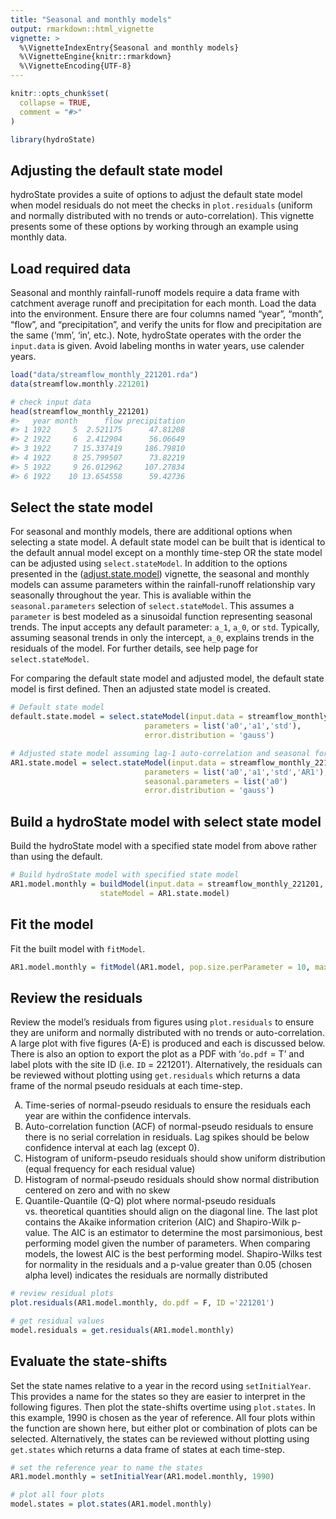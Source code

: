 ```yaml
---
title: "Seasonal and monthly models"
output: rmarkdown::html_vignette
vignette: >
  %\VignetteIndexEntry{Seasonal and monthly models}
  %\VignetteEngine{knitr::rmarkdown}
  %\VignetteEncoding{UTF-8}
---
```


```r
knitr::opts_chunk$set(
  collapse = TRUE,
  comment = "#>"
)
```

```r
library(hydroState)
```

## Adjusting the default state model
hydroState provides a suite of options to adjust the default state model when model residuals do not meet the checks in `plot.residuals` (uniform and normally distributed with no trends or auto-correlation). This vignette presents some of these options by working through an example using monthly data.  

## Load required data
Seasonal and monthly rainfall-runoff models require a data frame with catchment average runoff and precipitation for each month. Load the data into the environment. Ensure there are four columns named "year", "month", "flow", and "precipitation", and verify the units for flow and precipitation are the same ('mm', 'in', etc.). Note, hydroState operates with the order the `input.data` is given. Avoid labeling months in water years, use calender years. 
```r
load("data/streamflow_monthly_221201.rda")
data(streamflow.monthly.221201)

# check input data
head(streamflow_monthly_221201)
#>   year month      flow precipitation
#> 1 1922     5  2.521175      47.81208
#> 2 1922     6  2.412904      56.06649
#> 3 1922     7 15.337419     186.79810
#> 4 1922     8 25.799507      73.82219
#> 5 1922     9 26.012962     107.27834
#> 6 1922    10 13.654558      59.42736
```

## Select the state model
For seasonal and monthly models, there are additional options when selecting a state model. A default state model can be built that is identical to the default annual model except on a monthly time-step OR the state model can be adjusted using `select.stateModel`. In addition to the options presented in the ([adjust.state.model](https://github.com/peterson-tim-j/HydroState/tree/master/vignettes/adjust.state.model/adjust.state.model.html)) vignette, the seasonal and monthly models can assume parameters within the rainfall-runoff relationship vary seasonally throughout the year. This is avaliable within the `seasonal.parameters` selection of `select.stateModel`. This assumes a `parameter` is best modeled as a sinusoidal function representing seasonal trends. The input accepts any default parameter: `a_1`, `a_0`, or `std`. Typically, assuming seasonal trends in only the intercept, `a_0`, explains trends in the residuals of the model. For further details, see help page for `select.stateModel`.

For comparing the default state model and adjusted model, the default state model is first defined. Then an adjusted state model is created.  

```r
# Default state model
default.state.model = select.stateModel(input.data = streamflow_monthly_221201,
                              parameters = list('a0','a1','std'),
                              error.distribution = 'gauss')

# Adjusted state model assuming lag-1 auto-correlation and seasonal forcing in 'a0'
AR1.state.model = select.stateModel(input.data = streamflow_monthly_221201,
                              parameters = list('a0','a1','std','AR1'),
                              seasonal.parameters = list('a0')
                              error.distribution = 'gauss')

```

## Build a hydroState model with select state model
Build the hydroState model with a specified state model from above rather than using the default.

```r
# Build hydroState model with specified state model
AR1.model.monthly = buildModel(input.data = streamflow_monthly_221201,
                    stateModel = AR1.state.model)
```

## Fit the model
Fit the built model with `fitModel`.
```r
AR1.model.monthly = fitModel(AR1.model, pop.size.perParameter = 10, max.generations = 500)
```

## Review the residuals
Review the model's residuals from figures using `plot.residuals` to ensure they are uniform and normally distributed with no trends or auto-correlation. A large plot with five figures (A-E) is produced and each is discussed below. There is also an option to export the plot as a PDF with '`do.pdf` = T' and label plots with the site ID (i.e. `ID` = 221201'). Alternatively, the residuals can be reviewed without plotting using `get.residuals` which returns a data frame of the normal pseudo residuals at each time-step. 

A)  Time-series of normal-pseudo residuals to ensure the residuals each year are within the confidence intervals.
B)  Auto-correlation function (ACF) of normal-pseudo residuals to ensure there is no serial correlation in residuals. Lag spikes should be below confidence interval at each lag (except 0).
C)  Histogram of uniform-pseudo residuals should show uniform distribution (equal frequency for each residual value)
D)  Histogram of normal-pseudo residuals should show normal distribution centered on zero and with no skew
E)  Quantile-Quantile (Q-Q) plot where normal-pseudo residuals vs. theoretical quantities should align on the diagonal line. The last plot contains the Akaike information criterion (AIC) and Shapiro-Wilk p-value. The AIC is an estimator to determine the most parsimonious, best performing model given the number of parameters. When comparing models, the lowest AIC is the best performing model. Shapiro-Wilks test for normality in the residuals and a p-value greater than 0.05 (chosen alpha level) indicates the residuals are normally distributed


```r
# review residual plots
plot.residuals(AR1.model.monthly, do.pdf = F, ID ='221201')

# get residual values
model.residuals = get.residuals(AR1.model.monthly)
```

## Evaluate the state-shifts
Set the state names relative to a year in the record using `setInitialYear`. This provides a name for the states so they are easier to interpret in the following figures. Then plot the state-shifts overtime using `plot.states`. In this example, 1990 is chosen as the year of reference. All four plots within the function are shown here, but either plot or combination of plots can be selected. Alternatively, the states can be reviewed without plotting using `get.states` which returns a data frame of states at each time-step.

```r
# set the reference year to name the states
AR1.model.monthly = setInitialYear(AR1.model.monthly, 1990)

# plot all four plots
model.states = plot.states(AR1.model.monthly)

```


